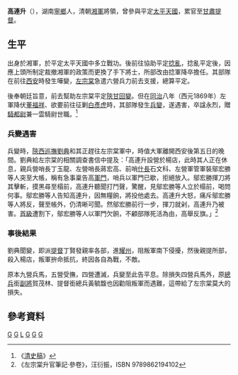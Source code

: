 {{Copy edit|time=2022-04-13T06:50:24+00:00}}
'''高連升'''（{{bd|？||1869年}}），湖南[[寧鄉|寧鄉]]人，清朝[[湘軍|湘軍]]將領，曾參與平定[[太平天國|太平天國]]，累官至[[甘肅|甘肅]][[提督|提督]]。

== 生平 ==
出身於湘軍，於平定太平天國中多立戰功。後前往協助平定[[捻亂|捻亂]]，捻亂平定後，因應上頭所制定裁撤湘軍的政策而更換了手下將士，所部改由捻軍降卒擔任。其部隊在前往[[西安|西安]]時發生嘩變，[[左宗棠|左宗棠]]急遣六營兵力前去支援，總算平定。

後奉朝廷旨意，前去幫助左宗棠平定[[陝甘回變|陝甘回變]]。但在[[同治|同治]]八年（西元1869年）左軍降伏[[董福祥|董福祥]]、欲要前往征剿[[白彥虎|白彥虎]]時，其部隊發生[[兵變|兵變]]，遂遇害，卒諡永烈，贈[[騎都尉|騎都尉]]兼一雲騎尉世職。<ref>《[[清史稿|清史稿]]》</ref>

=== 兵變遇害 ===
兵變時，[[陝西巡撫|陝西巡撫]][[刘典|劉典]]和其正趕往左宗棠軍中，時值大軍離開西安後第五日的晚間。劉典給左宗棠的相關調查書信中提及：「高連升設營於楊店，此時其人正在休息，親兵營哨長丁玉龍、左營哨長蔣宏高、前哨[[什長|什長]]石文科、左營軍管軍裝鄔宏勝等人突至大帳，稱有急事稟告高[[軍門|軍門]]，哨兵以軍門已歇，拒絕放入。鄔宏勝揮刀將其擊斬，摸黑尋至榻前，高連升聽聞打鬥聲，驚醒，見鄔宏勝等人立於榻前，喝問何事。鄔宏勝等人告知高連升，因無糧餉，將投他處去。高連升大怒，痛斥鄔宏勝等人將反，聲至帳外，仍清晰可聞。然鄔宏勝前行一步，揮刀就剁，高連升乃被害。[[首級|首級]]遭割下，鄔宏勝等人以軍門欠餉，不顧部隊死活為由，高舉反旗。」<ref>《左宗棠升官筆記·參卷》，汪衍振，ISBN 9789862194102</ref>

=== 事後結果 ===
劉典聞變，即派[[提督|提督]]丁賢發親率各部，進[[耀州|耀州]]，阻叛軍南下侵擾，然後親提所部，殺入楊店，叛軍拚命抵抗，終因各自為戰，不敵。

原本九營兵馬，五營受撫，四營遭滅，兵變至此告平息。除損失四營兵馬外，原[[總兵|總兵]]銜[[副將|副將]]賀茂林、提督銜總兵黃毓馥也因勸阻叛軍而遇難，這帶給了左宗棠莫大的損失。

== 參考資料 ==
{{reflist}}

[[Category:湘軍人物|G]]
[[Category:寧鄉县人|G]]
[[Category:高姓|L]]
[[Category:清朝甘肅提督|G]]
[[Category:清朝戰爭身亡者|G]]
[[Category:清朝軍事人物|G]]